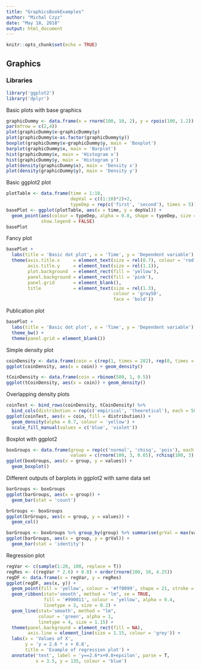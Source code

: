 ```yaml
---
title: "GraphicsBookExamples"
author: "Michal Czyz"
date: "May 18, 2018"
output: html_document
---
```


```r
knitr::opts_chunk$set(echo = TRUE)
```

## Graphics

### Libraries
```r
library('ggplot2')
library('dplyr')
```

Basic plots with base graphics
```r
graphicDummy <- data.frame(x = rnorm(100, 10, 2), y = rpois(100, 1.2))
par(mfrow = c(2,4))
plot(graphicDummy$x~graphicDummy$y)
plot(graphicDummy$x~as.factor(graphicDummy$y))
boxplot(graphicDummy$x~graphicDummy$y, main = 'Boxplot')
barplot(graphicDummy$x, main = 'Barplot')
hist(graphicDummy$x, main = 'Histogram x')
hist(graphicDummy$y, main = 'Histogram y')
plot(density(graphicDummy$x), main = 'Density x')
plot(density(graphicDummy$y), main = 'Density y')
```

Basic ggplot2 plot
```r
plotTable <- data.frame(time = 1:10,
                        depVal = c((1:10)*2)+2,
                        typeDep = rep(c('first', 'second'), times = 5))
basePlot <- ggplot(plotTable, aes(x = time, y = depVal)) +
  geom_point(aes(colour = typeDep, alpha = 0.8, shape = typeDep, size = 3.5),
             show.legend = FALSE)
basePlot
```

Fancy plot
```r
basePlot +
  labs(title = 'Basic dot plot', x = 'Time', y = 'Dependent variable') +
  theme(axis.title.x     = element_text(size = rel(0.7), colour = 'red'),
        axis.title.y     = element_text(size = rel(1.1)), 
        plot.background  = element_rect(fill = 'yellow'),
        panel.background = element_rect(fill = 'pink'),
        panel.grid       = element_blank(),
        title            = element_text(size = rel(1.3),
                                        colour = 'gray50',
                                        face = 'bold'))
```

Publication plot
```r
basePlot +
  labs(title = 'Basic dot plot', x = 'Time', y = 'Dependent variable') +
  theme_bw() +
  theme(panel.grid = element_blank())
```

Simple density plot
```r
coinDensity <- data.frame(coin = c(rep(1, times = 282), rep(0, times = 218)))
ggplot(coinDensity, aes(x = coin)) + geom_density()
```

```r
tCoinDensity <- data.frame(coin = rbinom(500, 1, 0.5))
ggplot(tCoinDensity, aes(x = coin)) + geom_density()
```

Overlapping density plots
```r
coinTest <- bind_rows(coinDensity, tCoinDensity) %>%
  bind_cols(distribution = rep(c('empirical', 'theoretical'), each = 500))
ggplot(coinTest, aes(x = coin, fill = distribution)) + 
  geom_density(alpha = 0.7, colour = 'yellow') +
  scale_fill_manual(values = c('blue', 'violet'))
```

Boxplot with ggplot2
```r
boxGroups <- data.frame(group = rep(c('normal', 'chisq', 'pois'), each = 100),
                        values = c(rnorm(100, 3, 0.65), rchisq(100, 3), rpois(100, 3)))
ggplot(boxGroups, aes(x = group, y = values)) +
  geom_boxplot()
```

Different outputs of barplots in ggplot2 with same data set
```r
barGroups <- boxGroups
ggplot(barGroups, aes(x = group)) +
  geom_bar(stat = 'count')
```

```r
brGroups <- boxGroups
ggplot(brGroups, aes(x = group, y = values)) +
  geom_col()
```

```r
barGroups <- boxGroups %>% group_by(group) %>% summarise(grVal = max(values))
ggplot(barGroups, aes(x = group, y = grVal)) +
  geom_bar(stat = 'identity')
```

Regression plot
```r
regVar <- c(sample(1:20, 100, replace = T))
regRes <- ((regVar * 2.6) + 0.8) + order(rnorm(100, 10, 4.25))
regDF <- data.frame(x = regVar, y = regRes)
ggplot(regDF, aes(x, y)) +
  geom_point(fill = 'yellow', colour = '#ff0099', shape = 21, stroke = 1.15) +
  geom_ribbon(stat='smooth', method = "lm", se = TRUE, 
              fill = '#990011', colour = 'yellow', alpha = 0.4,
              linetype = 3, size = 0.2) +
  geom_line(stat='smooth', method = "lm",
            colour = 'green', alpha = 1,
            linetype = 4, size = 1.15) +
  theme(panel.background = element_rect(fill = NA),
        axis.line = element_line(size = 1.15, colour = 'grey')) +
  labs(x = 'Values of X',
       y = 'y = 2.6 * x + 0.8',
       title = 'Example of regression plot') +
  annotate('text', label = 'y==2.6*x+0.8+epsilon', parse = T,
           x = 3.5, y = 135, colour = 'blue')
```
